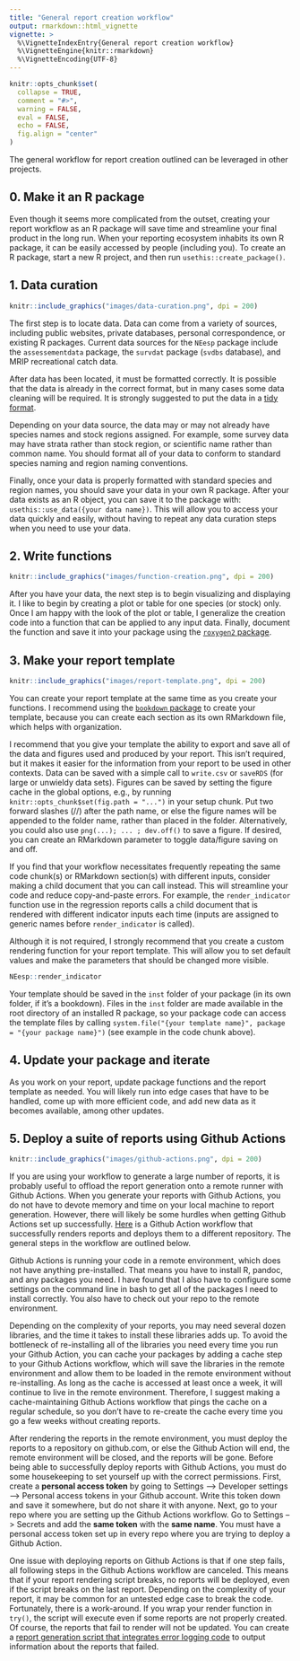 ```yaml
---
title: "General report creation workflow"
output: rmarkdown::html_vignette
vignette: >
  %\VignetteIndexEntry{General report creation workflow}
  %\VignetteEngine{knitr::rmarkdown}
  %\VignetteEncoding{UTF-8}
---
```


```r
knitr::opts_chunk$set(
  collapse = TRUE,
  comment = "#>",
  warning = FALSE,
  eval = FALSE,
  echo = FALSE,
  fig.align = "center"
)
```

The general workflow for report creation outlined can be leveraged in other projects. 

## 0. Make it an R package

Even though it seems more complicated from the outset, creating your report workflow as an R package will save time and streamline your final product in the long run. When your reporting ecosystem inhabits its own R package, it can be easily accessed by people (including you). To create an R package, start a new R project, and then run `usethis::create_package()`.

## 1. Data curation

```r
knitr::include_graphics("images/data-curation.png", dpi = 200)
```

The first step is to locate data. Data can come from a variety of sources, including public websites, private databases, personal correspondence, or existing R packages.  Current data sources for the `NEesp` package include the `assessementdata` package, the `survdat` package (`svdbs` database), and MRIP recreational catch data. 

After data has been located, it must be formatted correctly. It is possible that the data is already in the correct format, but in many cases some data cleaning will be required. It is strongly suggested to put the data in a [tidy format](https://cran.r-project.org/web/packages/tidyr/vignettes/tidy-data.html).

Depending on your data source, the data may or may not already have species names and stock regions assigned. For example, some survey data may have strata rather than stock region, or scientific name rather than common name. You should format all of your data to conform to standard species naming and region naming conventions.

Finally, once your data is properly formatted with standard species and region names, you should save your data in your own R package. After your data exists as an R object, you can save it to the package with: `usethis::use_data({your data name})`. This will allow you to access your data quickly and easily, without having to repeat any data curation steps when you need to use your data.

## 2. Write functions

```r
knitr::include_graphics("images/function-creation.png", dpi = 200)
```

After you have your data, the next step is to begin visualizing and displaying it. I like to begin by creating a plot or table for one species (or stock) only. Once I am happy with the look of the plot or table, I generalize the creation code into a function that can be applied to any input data. Finally, document the function and save it into your package using the [`roxygen2` package](https://cran.r-project.org/web/packages/roxygen2/vignettes/roxygen2.html). 

## 3. Make your report template

```r
knitr::include_graphics("images/report-template.png", dpi = 200)
```

You can create your report template at the same time as you create your functions. I recommend using the [`bookdown` package](https://bookdown.org/yihui/bookdown/) to create your template, because you can create each section as its own RMarkdown file, which helps with organization.

I recommend that you give your template the ability to export and save all of the data and figures used and produced by your report. This isn't required, but it makes it easier for the information from your report to be used in other contexts. Data can be saved with a simple call to `write.csv` or `saveRDS` (for large or unwieldy data sets). Figures can be saved by setting the figure cache in the global options, e.g., by running `knitr::opts_chunk$set(fig.path = "...")` in your setup chunk. Put two forward slashes (//) after the path name, or else the figure names will be appended to the folder name, rather than placed in the folder. Alternatively, you could also use `png(...); ... ; dev.off()` to save a figure. If desired, you can create an RMarkdown parameter to toggle data/figure saving on and off.

If you find that your workflow necessitates frequently repeating the same code chunk(s) or RMarkdown section(s) with different inputs, consider making a child document that you can call instead. This will streamline your code and reduce copy-and-paste errors. For example, the `render_indicator` function use in the regression reports calls a child document that is rendered with different indicator inputs each time (inputs are assigned to generic names before `render_indicator` is called).

Although it is not required, I strongly recommend that you create a custom rendering function for your report template. This will allow you to set default values and make the parameters that should be changed more visible.

```r
NEesp::render_indicator
```

Your template should be saved in the `inst` folder of your package (in its own folder, if it's a bookdown). Files in the `inst` folder are made available in the root directory of an installed R package, so your package code can access the template files by calling `system.file("{your template name}", package = "{your package name}")` (see example in the code chunk above).

## 4. Update your package and iterate

As you work on your report, update package functions and the report template as needed. You will likely run into edge cases that have to be handled, come up with more efficient code, and add new data as it becomes available, among other updates. 

## 5. Deploy a suite of reports using Github Actions

```r
knitr::include_graphics("images/github-actions.png", dpi = 200)
```

If you are using your workflow to generate a large number of reports, it is probably useful to offload the report generation onto a remote runner with Github Actions. When you generate your reports with Github Actions, you do not have to devote memory and time on your local machine to report generation. However, there will likely be some hurdles when getting Github Actions set up successfully. [Here](https://github.com/NOAA-EDAB/esp_data_aggregation/blob/main/.github/workflows/render_indicator_reports_dev.yaml) is a Github Action workflow that successfully renders reports and deploys them to a different repository. The general steps in the workflow are outlined below.

Github Actions is running your code in a remote environment, which does not have anything pre-installed. That means you have to install R, pandoc, and any packages you need. I have found that I also have to configure some settings on the command line in bash to get all of the packages I need to install correctly. You also have to check out your repo to the remote environment. 

Depending on the complexity of your reports, you may need several dozen libraries, and the time it takes to install these libraries adds up. To avoid the bottleneck of re-installing all of the libraries you need every time you run your Github Action, you can cache your packages by adding a cache step to your Github Actions workflow, which will save the libraries in the remote environment and allow them to be loaded in the remote environment without re-installing. As long as the cache is accessed at least once a week, it will continue to live in the remote environment. Therefore, I suggest making a cache-maintaining Github Actions workflow that pings the cache on a regular schedule, so you don't have to re-create the cache every time you go a few weeks without creating reports.

After rendering the reports in the remote environment, you must deploy the reports to a repository on github.com, or else the Github Action will end, the remote environment will be closed, and the reports will be gone. Before being able to successfully deploy reports with Github Actions, you must do some housekeeping to set yourself up with the correct permissions. First, create a **personal access token** by going to Settings --> Developer settings --> Personal access tokens in  your Github account. Write this token down and save it somewhere, but do not share it with anyone. Next, go to your repo where you are setting up the Github Actions workflow. Go to Settings --> Secrets and add the **same token** with the **same name**. You must have a personal access token set up in every repo where you are trying to deploy a Github Action.

One issue with deploying reports on Github Actions is that if one step fails, all following steps in the Github Actions workflow are canceled. This means that if your report rendering script breaks, no reports will be deployed, even if the script breaks on the last report. Depending on the complexity of your report, it may be common for an untested edge case to break the code. Fortunately, there is a work-around. If you wrap your render function in `try()`, the script will execute even if some reports are not properly created. Of course, the reports that fail to render will not be updated. You can create a [report generation script that integrates error logging code](https://github.com/NOAA-EDAB/esp_data_aggregation/blob/main/R-scripts/render%20dev%20report%20with%20errors.R) to output information about the reports that failed.



